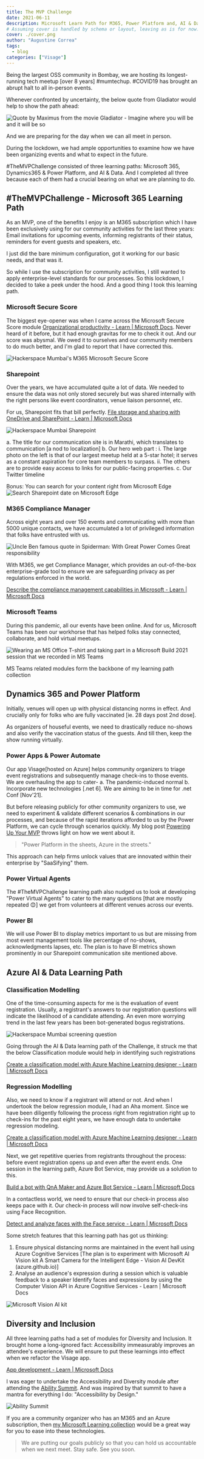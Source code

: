 ```yaml
---
title: The MVP Challenge
date: 2021-06-11
description: Microsoft Learn Path for M365, Power Platform and, AI & Data
# Assuming cover is handled by schema or layout, leaving as is for now.
cover: ./cover.png
author: "Augustine Correa"
tags:
  - blog
categories: ["Visage"]
---
```


Being the largest OSS community in Bombay, we are hosting its longest-running tech meetup [over 8 years] #mumtechup. #COVID19 has brought an abrupt halt to all in-person events.

Whenever confronted by uncertainty, the below quote from Gladiator would help to show the path ahead:

<Image src={Gladiator} alt="Quote by Maximus from the movie Gladiator - Imagine where you will be and it will be so" />

And we are preparing for the day when we can all meet in person.

During the lockdown, we had ample opportunities to examine how we have been organizing events and what to expect in the future.

\#TheMVPChallenge consisted of three learning paths: Microsoft 365, Dynamics365 & Power Platform, and AI & Data. And I completed all three because each of them had a crucial bearing on what we are planning to do.

## \#TheMVPChallenge - Microsoft 365 Learning Path

As an MVP, one of the benefits I enjoy is an M365 subscription which I have been exclusively using for our community activities for the last three years: Email invitations for upcoming events, informing registrants of their status, reminders for event guests and speakers, etc.

I just did the bare minimum configuration, got it working for our basic needs, and that was it.

So while I use the subscription for community activities, I still wanted to apply enterprise-level standards for our processes. So this lockdown, I decided to take a peek under the hood. And a good thing I took this learning path.

### Microsoft Secure Score

The biggest eye-opener was when I came across the Microsoft Secure Score module [Organizational productivity - Learn | Microsoft Docs](https://docs.microsoft.com/en-us/learn/modules/manage-your-business-with-microsoft-365/2-organizational-productivity). Never heard of it before, but it had enough gravitas for me to check it out. And our score was abysmal. We owed it to ourselves and our community members to do much better, and I'm glad to report that I have corrected this.

<Image src={HMMicrosoftSecurityScore} alt="Hackerspace Mumbai's M365 Microsoft Secure Score" />

### Sharepoint

Over the years, we have accumulated quite a lot of data. We needed to ensure the data was not only stored securely but was shared internally with the right persons like event coordinators, venue liaison personnel, etc.

For us, Sharepoint fits that bill perfectly.
[File storage and sharing with OneDrive and SharePoint - Learn | Microsoft Docs](https://docs.microsoft.com/en-us/learn/modules/file-storage-sharing-with-onedrive-sharepoint/?WT.mc_id=M365-MVP-5003041)

<Image src={HMSharepoint} alt="Hackerspace Mumbai Sharepoint" />

  a. The title for our communication site is in Marathi, which translates to communication [a nod to localization]
  b. Our hero web part :
    i. The large photo on the left is that of our largest meetup held at a 5-star hotel; it serves as a constant aspiration for core team members to surpass.
    ii. The others are to provide easy access to links for our public-facing properties.
  c. Our Twitter timeline

Bonus: You can search for your content right from Microsoft Edge
<Image src={MSEdgeSharepoint} alt="Search Sharepoint date on Microsoft Edge" />

### M365 Compliance Manager

Across eight years and over 150 events and communicating with more than 5000 unique contacts, we have accumulated a lot of privileged information that folks have entrusted with us.

<Image src={Spidey} alt="Uncle Ben famous quote in Spiderman: With Great Power Comes Great responsibility" />

With M365, we get Compliance Manager, which provides an out-of-the-box enterprise-grade tool to ensure we are safeguarding privacy as per regulations enforced in the world.

[Describe the compliance management capabilities in Microsoft - Learn | Microsoft Docs](https://docs.microsoft.com/en-us/learn/modules/describe-compliance-management-capabilities-microsoft/?WT.mc_id=M365-MVP-5003041)

### Microsoft Teams

During this pandemic, all our events have been online. And for us, Microsoft Teams has been our workhorse that has helped folks stay connected, collaborate, and hold virtual meetups.

<Image src={Build2021Teams} alt="Wearing an MS Office T-shirt and taking part in a Microsoft Build 2021 session that we recorded in MS Teams" />

MS Teams related modules form the backbone of my learning path collection

## Dynamics 365 and Power Platform

Initially, venues will open up with physical distancing norms in effect. And crucially only for folks who are fully vaccinated [ie. 28 days post 2nd dose].

As organizers of houseful events, we need to drastically reduce no-shows and also verify the vaccination status of the guests. And till then, keep the show running virtually.

### Power Apps & Power Automate

Our app Visage[hosted on Azure] helps community organizers to triage event registrations and subsequently manage check-ins to those events. We are overhauling the app to cater-
  a. The pandemic-induced normal
  b. Incorporate new technologies [.net 6]. We are aiming to be in time for .net Conf [Nov'21].

But before releasing publicly for other community organizers to use, we need to experiment & validate different scenarios & combinations in our processes, and because of the rapid iterations afforded to us by the Power Platform, we can cycle through scenarios quickly. My blog post [Powering Up Your MVP](/poweringup_your_mvp) throws light on how we went about it.

> "Power Platform in the sheets, Azure in the streets."

This approach can help firms unlock values that are innovated within their enterprise by "SaaSifying" them.

### Power Virtual Agents

The #TheMVPChallenge learning path also nudged us to look at developing "Power Virtual Agents" to cater to the many questions [that are mostly repeated 😊] we get from volunteers at different venues across our events.

### Power BI

We will use Power BI to display metrics important to us but are missing from most event management tools like percentage of no-shows, acknowledgments lapses, etc. The plan is to have BI metrics shown prominently in our Sharepoint communication site mentioned above.

## Azure AI & Data Learning Path

### Classification Modelling

One of the time-consuming aspects for me is the evaluation of event registration. Usually, a registrant's answers to our registration questions will indicate the likelihood of a candidate attending. An even more worrying trend in the last few years has been bot-generated bogus registrations.

<Image src={HMScreeningProcess} alt="Hackerspace Mumbai screening question" />

Going through the AI & Data learning path of the Challenge, it struck me that the below Classification module would help in identifying such registrations

[Create a classification model with Azure Machine Learning designer - Learn | Microsoft Docs](https://docs.microsoft.com/en-us/learn/modules/create-classification-model-azure-machine-learning-designer/?WT.mc_id=AI-MVP-5003041)

### Regression Modelling

Also, we need to know if a registrant will attend or not. And when I undertook the below regression module, I had an Aha moment. Since we have been diligently following the process right from registration right up to check-ins for the past eight years, we have enough data to undertake regression modeling.

[Create a classification model with Azure Machine Learning designer - Learn | Microsoft Docs](https://docs.microsoft.com/en-us/learn/modules/create-regression-model-azure-machine-learning-designer/?WT.mc_id=AI-MVP-5003041)

Next, we get repetitive queries from registrants throughout the process: before event registration opens up and even after the event ends. One session in the learning path, Azure Bot Service, may provide us a solution to this.

[Build a bot with QnA Maker and Azure Bot Service - Learn | Microsoft Docs](https://docs.microsoft.com/en-us/learn/modules/build-faq-chatbot-qna-maker-azure-bot-service/?WT.mc_id=AI-MVP-5003041)

In a contactless world, we need to ensure that our check-in process also keeps pace with it. Our check-in process will now involve self-check-ins using Face Recognition.

[Detect and analyze faces with the Face service - Learn | Microsoft Docs](https://docs.microsoft.com/en-us/learn/modules/detect-analyze-faces/?WT.mc_id=AI-MVP-5003041)

Some stretch features that this learning path has got us thinking:

  1. Ensure physical distancing norms are maintained in the event hall using Azure Cognitive Services [The plan is to experiment with Microsoft AI Vision kit A Smart Camera for the Intelligent Edge - Vision AI DevKit (azure.github.io)]
  2. Analyse an  audience's expression during a session which is valuable feedback to a speaker
  Identify faces and expressions by using the Computer Vision API in Azure Cognitive Services - Learn | Microsoft Docs

  <Image src={MicrosoftVisionAIKit} alt="Microsoft Vision AI kit" />

## Diversity and Inclusion

All three learning paths had a set of modules for Diversity and Inclusion. It brought home a long-ignored fact: Accessibility immeasurably improves an attendee's experience. We will ensure to put these learnings into effect when we refactor the Visage app.

[App development - Learn | Microsoft Docs](https://docs.microsoft.com/en-us/learn/modules/digital-accessibility/01-app-development/?WT.mc_id=AI-MVP-5003041)

I was eager to undertake the Accessibility and Diversity module after attending the [Ability Summit](https://sway.office.com/Dbr2Uz14PIn31Dq8?ref=Link). And was inspired by that summit to have a mantra for everything I do: "Accessibility by Design."

<Image src={AbilitySummit21} alt="Ability Summit" />

If you are a community organizer who has an M365 and an Azure subscription, then [my Microsoft Learning collection](https://docs.microsoft.com/en-us/users/augustinecorrea-4621/collections/7dr4u7g4e462j4) would be a great way for you to ease into these technologies.

> We are putting our goals publicly so that you can hold us accountable when we next meet.
> Stay safe. See you soon.
